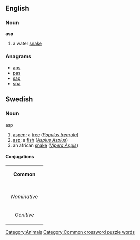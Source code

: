 ==English==
{{wikipedia}}
===Noun===
'''asp'''
# a water [[snake]]
[[Category:Animals]]

===Anagrams===
*[[aps]]
*[[pas]]
*[[sap]]
*[[spa]]

==Swedish==
===Noun===
;asp
#[[aspen]]; a [[tree]] (''[[Populus tremula]]'')
#[[asp]]; a [[fish]] (''[[Aspius Aspius]]'')
#an african [[snake]] (''[[Vipera Aspis]]'')

====Conjugations====
{| border=1 cellspacing=0 
| bgcolor=#FFFFF0 colspan=5 align=center | '''Common''' 
|- 
|- bgcolor=#FFFFF0 align=center 
! rowspan=2 | 
| colspan=2 width=105 | ''Singular'' 
| colspan=2 | ''Plural'' 
|- bgcolor=#FFFFF0 align=center 
| width=105 | ''Indefinite'' 
| width=105 | ''Definite'' 
| width=105 | ''Indefinite'' 
|  width=105 | ''Definite'' 
|- align=center 
| width=105 bgcolor=#FFFFF0 | ''Nominative'' 
| [[asp]] 
| [[aspen]] 
| [[aspar]] 
| [[asparna]] 
|- align=center 
| width=105 bgcolor=#FFFFF0 | ''Genitive'' 
| [[asps]] 
| [[aspens]] 
| [[aspars]] 
| [[asparnas]]  
|}
[[Category:Common crossword puzzle words]]